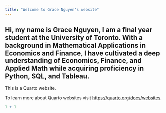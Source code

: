 ```yaml
---
title: "Welcome to Grace Nguyen's website"
---
```


## Hi, my name is Grace Nguyen, I am a final year student at the University of Toronto. With a background in Mathematical Applications in Economics and Finance, I have cultivated a deep understanding of Economics, Finance, and Applied Math while acquiring proficiency in Python, SQL, and Tableau.

This is a Quarto website.

To learn more about Quarto websites visit <https://quarto.org/docs/websites>.

```r
1 + 1
```
